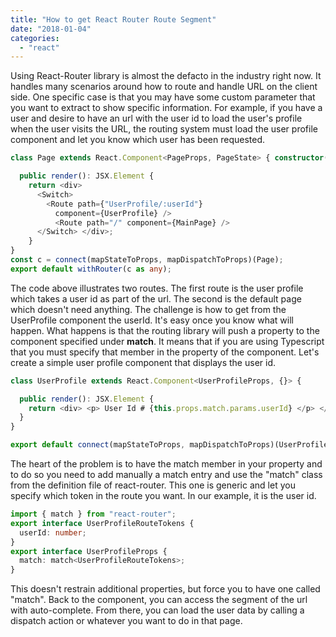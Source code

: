 ```yaml
---
title: "How to get React Router Route Segment"
date: "2018-01-04"
categories: 
  - "react"
---
```


Using React-Router library is almost the defacto in the industry right now. It handles many scenarios around how to route and handle URL on the client side. One specific case is that you may have some custom parameter that you want to extract to show specific information. For example, if you have a user and desire to have an url with the user id to load the user's profile when the user visits the URL, the routing system must load the user profile component and let you know which user has been requested.

```typescript
class Page extends React.Component<PageProps, PageState> { constructor() { super(); }

  public render(): JSX.Element { 
    return <div> 
      <Switch> 
        <Route path={"UserProfile/:userId"} 
          component={UserProfile} /> 
          <Route path="/" component={MainPage} /> 
      </Switch> </div>; 
    } 
} 
const c = connect(mapStateToProps, mapDispatchToProps)(Page); 
export default withRouter(c as any); 
``` 

The code above illustrates two routes. The first route is the user profile which takes a user id as part of the url. The second is the default page which doesn't need anything. The challenge is how to get from the UserProfile component the userId. It's easy once you know what will happen. What happens is that the routing library will push a property to the component specified under **match**. It means that if you are using Typescript that you must specify that member in the property of the component. Let's create a simple user profile component that displays the user id.

```typescript
class UserProfile extends React.Component<UserProfileProps, {}> {

  public render(): JSX.Element { 
    return <div> <p> User Id # {this.props.match.params.userId} </p> </div>; 
  } 
}

export default connect(mapStateToProps, mapDispatchToProps)(UserProfile); 
``` 


The heart of the problem is to have the match member in your property and to do so you need to add manually a match entry and use the "match" class from the definition file of react-router. This one is generic and let you specify which token in the route you want. In our example, it is the user id.

```typescript
import { match } from "react-router"; 
export interface UserProfileRouteTokens { 
  userId: number; 
} 
export interface UserProfileProps { 
  match: match<UserProfileRouteTokens>; 
} 
``` 
This doesn't restrain additional properties, but force you to have one called "match". Back to the component, you can access the segment of the url with auto-complete. From there, you can load the user data by calling a dispatch action or whatever you want to do in that page.

